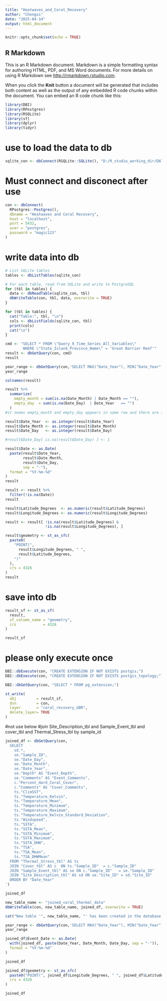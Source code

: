 ```yaml
---
title: "Heatwaves_and_Coral_Recovery"
author: "Chengxi"
date: "2025-04-14"
output: html_document
---
```


```r
knitr::opts_chunk$set(echo = TRUE)
```

## R Markdown

This is an R Markdown document. Markdown is a simple formatting syntax for authoring HTML, PDF, and MS Word documents. For more details on using R Markdown see <http://rmarkdown.rstudio.com>.

When you click the **Knit** button a document will be generated that includes both content as well as the output of any embedded R code chunks within the document. You can embed an R code chunk like this:


```r
library(DBI)
library(RPostgres)
library(RSQLite)
library(sf)
library(dplyr)
library(tidyr)
```





# use to load the data to db
```r
sqlite_con <- dbConnect(RSQLite::SQLite(), "D:/R_studio_working_dir/DATA3888_group/Heatwaves and Coral Recovery Database (HeatCRD) SQLITE.db")
```

# Must connect and disconect after use
```r
con <- dbConnect(
  RPostgres::Postgres(),
  dbname = "Heatwaves and Coral Recovery",
  host = "localhost",
  port = 5432,
  user = "postgres",
  password = "magic123"
)
```

# write data into db

```r
# List SQLite tables
tables <- dbListTables(sqlite_con)

# For each table, read from SQLite and write to PostgreSQL
for (tbl in tables) {
  data <- dbReadTable(sqlite_con, tbl)
  dbWriteTable(con, tbl, data, overwrite = TRUE)
}
```

```r
for (tbl in tables) {
  cat("Table:", tbl, "\n")
  cols <- dbListFields(sqlite_con, tbl)
  print(cols)
  cat("\n")
}
```


```r
cmd <- "SELECT * FROM \"Query_9_Time_Series_All_Variables\" 
        WHERE \"State_Island_Province_Name\" = 'Great Barrier Reef'"
result <- dbGetQuery(con, cmd)
result
```

```r
year_range <- dbGetQuery(con,'SELECT MAX("Date_Year"), MIN("Date_Year") FROM "Query_9_Time_Series_All_Variables\" WHERE \"State_Island_Province_Name\" = \'Great Barrier Reef\'')
year_range
```

```r
colnames(result)
```

```r
result %>%
  summarize(
    empty_month = sum(is.na(Date_Month) | Date_Month == ""),
    empty_day  = sum(is.na(Date_Day)  | Date_Year   == "")
  )
#it seems empty_month and empty_day appears in same row and there are 342 this kind of row
```

```r
result$Date_Year  <- as.integer(result$Date_Year)
result$Date_Month <- as.integer(result$Date_Month)
result$Date_Day   <- as.integer(result$Date_Day)

#result$Date_Day[ is.na(result$Date_Day) ] <- 1

result$Date <- as.Date(
  paste(result$Date_Year,
        result$Date_Month,
        result$Date_Day,
        sep = "-"),
  format = "%Y-%m-%d"
)
result
```

```r
result <- result %>% 
  filter(!is.na(Date))
result
```

```r
result$Latitude_Degrees  <- as.numeric(result$Latitude_Degrees)
result$Longitude_Degrees <- as.numeric(result$Longitude_Degrees)

result <- result[ !is.na(result$Latitude_Degrees) & 
                  !is.na(result$Longitude_Degrees), ]

result$geometry <- st_as_sfc(
  paste0(
    "POINT(",
      result$Longitude_Degrees, " ",
      result$Latitude_Degrees,
    ")"
  ),
  crs = 4326
)
result
```


# save into db

```r
result_sf <- st_as_sf(
  result,
  sf_column_name = "geometry",
  crs            = 4326
)

```

```r
result_sf
```

# please only execute once

```r
DBI::dbExecute(con, "CREATE EXTENSION IF NOT EXISTS postgis;")
DBI::dbExecute(con, "CREATE EXTENSION IF NOT EXISTS postgis_topology;")
```
```r
DBI::dbGetQuery(con, "SELECT * FROM pg_extension;")
```


```r
st_write(
  obj         = result_sf,
  dsn         = con,
  layer       = "coral_recovery_GBR", 
  delete_layer= TRUE
)
```



#not use below
#join Site_Description_tbl and Sample_Event_tbl and cover_tbl and Thermal_Stress_tbl by sample_id

```r
joined_df <- dbGetQuery(con, '
  SELECT
    sd.*,
    se."Sample_ID",
    se."Date_Day",
    se."Date_Month",
    se."Date_Year",
    se."Depth" AS "Event_Depth",
    se."Comments" AS "Event_Comments",
    c."Percent_Hard_Coral_Cover",
    c."Comments" AS "Cover_Comments",
    ts."ClimSST",
    ts."Temperature_Kelvin",
    ts."Temperature_Mean",
    ts."Temperature_Minimum",
    ts."Temperature_Maximum",
    ts."Temperature_Kelvin_Standard_Deviation",
    ts."Windspeed",
    ts."SSTA",
    ts."SSTA_Mean",
    ts."SSTA_Minimum",
    ts."SSTA_Maximum",
    ts."SSTA_DHW",
    ts."TSA",
    ts."TSA_Mean",
    ts."TSA_DHWMean"
  FROM "Thermal_Stress_tbl" AS ts
  JOIN "Cover_tbl" AS c  ON ts."Sample_ID"  = c."Sample_ID"
  JOIN "Sample_Event_tbl" AS se ON c."Sample_ID"   = se."Sample_ID"
  JOIN "Site_Description_tbl" AS sd ON se."Site_ID" = sd."Site_ID"
  ORDER BY "Date_Year"
')

joined_df

```

```r
new_table_name <- "joined_coral_thermal_data"
dbWriteTable(con, new_table_name, joined_df, overwrite = TRUE)

cat("New table '", new_table_name, "' has been created in the database.\n", sep = "")
```

```r
year_range <- dbGetQuery(con,'SELECT MAX("Date_Year"), MIN("Date_Year") FROM "joined_coral_thermal_data"')
year_range
```

```r
joined_df$Event_Date <- as.Date(
  with(joined_df, paste(Date_Year, Date_Month, Date_Day, sep = "-")),
  format = "%Y-%m-%d"
)

joined_df
```

```r
joined_df$geometry <- st_as_sfc(
  paste0("POINT(", joined_df$Longitude_Degrees, " ", joined_df$Latitude_Degrees, ")"),
  crs = 4326
)

joined_df
```

